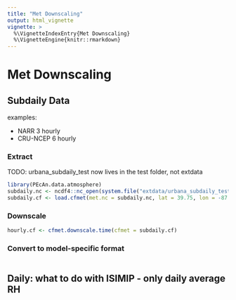 ```yaml
---
title: "Met Downscaling"
output: html_vignette
vignette: >
  %\VignetteIndexEntry{Met Downscaling}
  %\VignetteEngine{knitr::rmarkdown}
---
```


Met Downscaling
===============

## Subdaily Data

examples:

* NARR 3 hourly
* CRU-NCEP 6 hourly

### Extract 
TODO: urbana_subdaily_test now lives in the test folder, not extdata
```r
library(PEcAn.data.atmosphere)
subdaily.nc <- ncdf4::nc_open(system.file("extdata/urbana_subdaily_test.nc", package = "PEcAn.data.atmosphere"))
subdaily.cf <- load.cfmet(met.nc = subdaily.nc, lat = 39.75, lon = -87.25, start.date = "1979-01-01", end.date = "1979-06-30")
```

### Downscale

```r

hourly.cf <- cfmet.downscale.time(cfmet = subdaily.cf)

```

### Convert to model-specific format

```r

```
## Daily: what to do with ISIMIP - only daily average RH
